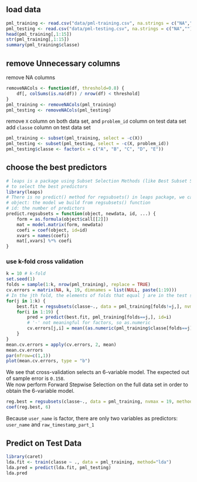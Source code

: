 ## load data
```r
pml_training <- read.csv("data/pml-training.csv", na.strings = c("NA","")) # set "" equal to NA
pml_testing <- read.csv("data/pml-testing.csv", na.strings = c("NA",""))
head(pml_training[,1:15])
str(pml_training[,1:15])
summary(pml_training$classe)
```

## remove Unnecessary  columns
remove NA columns
```r
removeNACols <- function(df, threshold=0.8) {
    df[, colSums(is.na(df)) / nrow(df) < threshold]
}
pml_training <- removeNACols(pml_training)
pml_testing <- removeNACols(pml_testing)
```

remove `X` column on both data set, and `problem_id` column on test data set  
add `classe` column on test data set
```r
pml_training <- subset(pml_training, select = -c(X))
pml_testing <- subset(pml_testing, select = -c(X, problem_id))
pml_testing$classe <- factor(x = c("A", "B", "C", "D", "E"))
```

## choose the best predictors
```r
# leaps is a package using Subset Selection Methods (like Best Subset Selection, Forward and Backward Stepwise Selection)
# to select the best predictors
library(leaps) 
# There is no predict() method for regsubsets() in leaps package, we can write our own predict method.
# object: the model we build from regsubsets() function
# id: the number of predictors
predict.regsubsets = function(object, newdata, id, ...) {
    form = as.formula(object$call[[2]])
    mat = model.matrix(form, newdata)
    coefi = coef(object, id=id)
    xvars = names(coefi)
    mat[,xvars] %*% coefi
}
```

### use k-fold cross validation 
```r
k = 10 # k-fold
set.seed(1)
folds = sample(1:k, nrow(pml_training), replace = TRUE)
cv.errors = matrix(NA, k, 19, dimnames = list(NULL, paste(1:19)))
# In the jth fold, the elements of folds that equal j are in the test set, and the remainder are in the training set.
for(j in 1:k) {
    best.fit = regsubsets(classe~., data = pml_training[folds!=j,], nvmax = 19, method = "forward")
    for(i in 1:19) {
        pred = predict(best.fit, pml_training[folds==j,], id=i)
        # '-' not meaningful for factors, so as.numeric
        cv.errors[j,i] = mean((as.numeric(pml_training$classe[folds==j]) - pred)^2)
    }
}
mean.cv.errors = apply(cv.errors, 2, mean)
mean.cv.errors
par(mfrow=c(1,1))
plot(mean.cv.errors, type = "b")
```

We see that cross-validation selects an 6-variable model. The expected out of sample error is `0.158`.  
We now perform Forward Stepwise Selection on the full data set in order to obtain the 6-variable model.
```r
reg.best = regsubsets(classe~., data = pml_training, nvmax = 19, method = "forward")
coef(reg.best, 6)
```

Because `user_name` is factor, there are only two variables as predictors: `user_name` and `raw_timestamp_part_1`

## Predict on Test Data
```r
library(caret)
lda.fit <- train(classe ~ ., data = pml_training, method="lda")
lda.pred = predict(lda.fit, pml_testing)
lda.pred
```